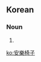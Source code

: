 ==Korean==
{{ko-hanjatab}}

===Noun===
{{ko-noun|hj|hangeul=안락의자}}

# {{hanja form of|안락의자|[[armchair]]}}

[[ko:安樂椅子]]